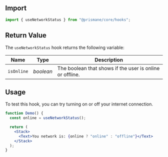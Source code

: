## Import

```js
import { useNetworkStatus } from "@prismane/core/hooks";
```

## Return Value

The `useNetworkStatus` hook returns the following variable:

| Name       | Type      | Description                                              |
| ---------- | --------- | -------------------------------------------------------- |
| `isOnline` | _boolean_ | The boolean that shows if the user is online or offline. |

## Usage

To test this hook, you can try turning on or off your internet connection.

```jsx preview
function Demo() {
  const online = useNetworkStatus();

  return (
    <Stack>
      <Text>You network is: {online ? "online" : "offline"}</Text>
    </Stack>
  );
}
```
